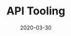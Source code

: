 ---
title: "API Tooling "
company: "Primitive Social"
salary: "125,000"
currency: USD
remote: "yes"
location: "Lubbock, TX"
date: "2020-03-30"
type: "jobs"
paid: true
url: "https://primitivesocial.com/jobs"
---